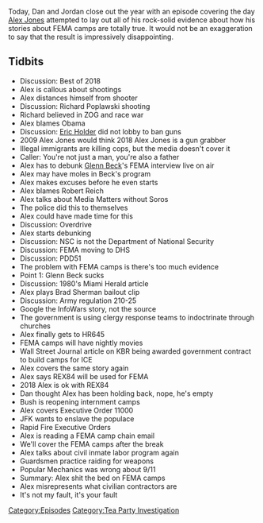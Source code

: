 {{DEFAULTSORT:
    #_EPISODE_0246:April 5-6, 2009
}}{{Episode
    | title             = April 5-6, 2009
    | caption           = Listen to this episode on [https://knowledgefight.libsyn.com/knowledge-fight-april-5-6-2009 Libsyn] [https://open.spotify.com/episode/3B3dj0uLSBMGm7bpgzlS9N Spotify], Read the [[Transcript/246: April 5-6, 2009|Unofficial Transcript]]
    | episodeNumber     = 246
    | length            = 02:53:22
    | airDate           = December 31, 2018
    | coverageStartDate = April 5, 2009
    | coverageEndDate   = April 6, 2009
    | episodeType       = [[:Category:Tea Party Investigation|Tea Party Investigation]]
    | appearance        = [[Richard Poplawski]], [[Eric Holder]], [[Robert Reich]], [[Glenn Beck]], [[Brad Sherman]]
    | oocDrop           = Most of what I see on the internet is speculation and rumor
    | previousEpisode   = [[245: December 24, 2018]]
    | nextEpisode       = [[247: Lionel]]
}}

{{Stub}}

Today, Dan and Jordan close out the year with an episode covering the day [[Alex Jones]] attempted to lay out all of his rock-solid evidence about how his stories about FEMA camps are totally true. It would not be an exaggeration to say that the result is impressively disappointing.

==Tidbits==

*Discussion: Best of 2018
*Alex is callous about shootings
*Alex distances himself from shooter
*Discussion: Richard Poplawski shooting
*Richard believed in ZOG and race war
*Alex blames Obama
*Discussion: [[Eric Holder]] did not lobby to ban guns
*2009 Alex Jones would think 2018 Alex Jones is a gun grabber
*Illegal immigrants are killing cops, but the media doesn't cover it
*Caller: You're not just a man, you're also a father
*Alex has to debunk [[Glenn Beck]]'s FEMA interview live on air
*Alex may have moles in Beck's program
*Alex makes excuses before he even starts
*Alex blames Robert Reich
*Alex talks about Media Matters without Soros
*The police did this to themselves
*Alex could have made time for this
*Discussion: Overdrive
*Alex starts debunking
*Discussion: NSC is not the Department of National Security
*Discussion: FEMA moving to DHS
*Discussion: PDD51
*The problem with FEMA camps is there's too much evidence
*Point 1: Glenn Beck sucks
*Discussion: 1980's Miami Herald article
*Alex plays Brad Sherman bailout clip
*Discussion: Army regulation 210-25
*Google the InfoWars story, not the source
*The government is using clergy response teams to indoctrinate through churches
*Alex finally gets to HR645
*FEMA camps will have nightly movies
*Wall Street Journal article on KBR being awarded government contract to build camps for ICE
*Alex covers the same story again
*Alex says REX84 will be used for FEMA
*2018 Alex is ok with REX84
*Dan thought Alex has been holding back, nope, he's empty
*Bush is reopening internment camps
*Alex covers Executive Order 11000
*JFK wants to enslave the populace
*Rapid Fire Executive Orders
*Alex is reading a FEMA camp chain email
*We'll cover the FEMA camps after the break
*Alex talks about civil inmate labor program again
*Guardsmen practice raiding for weapons
*Popular Mechanics was wrong about 9/11
*Summary: Alex shit the bed on FEMA camps
*Alex misrepresents what civilian contractors are
*It's not my fault, it's your fault

[[Category:Episodes]]
[[Category:Tea Party Investigation]]
